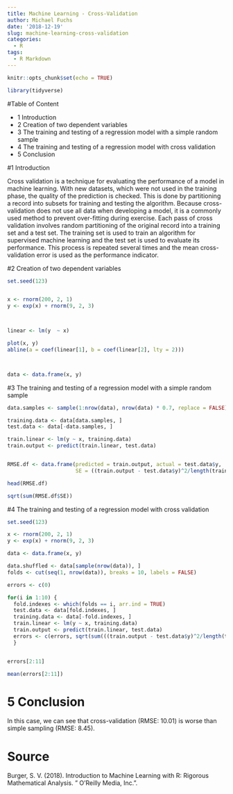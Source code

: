 ```yaml
---
title: Machine Learning - Cross-Validation
author: Michael Fuchs
date: '2018-12-19'
slug: machine-learning-cross-validation
categories:
  - R
tags:
  - R Markdown
---
```


```r
knitr::opts_chunk$set(echo = TRUE)
```

```r
library(tidyverse)
```

#Table of Content

+ 1 Introduction
+ 2 Creation of two dependent variables
+ 3 The training and testing of a regression model with a simple random sample 
+ 4 The training and testing of a regression model with cross validation
+ 5 Conclusion

#1 Introduction

Cross validation is a technique for evaluating the performance of a model in machine learning. With new datasets, which were not used in the training phase, the quality of the prediction is checked. This is done by partitioning a record into subsets for training and testing the algorithm. Because cross-validation does not use all data when developing a model, it is a commonly used method to prevent over-fitting during exercise. Each pass of cross validation involves random partitioning of the original record into a training set and a test set. The training set is used to train an algorithm for supervised machine learning and the test set is used to evaluate its performance. This process is repeated several times and the mean cross-validation error is used as the performance indicator.


#2 Creation of two dependent variables
```r
set.seed(123)


x <- rnorm(200, 2, 1)
y <- exp(x) + rnorm(9, 2, 3)



linear <- lm(y  ~ x)

plot(x, y)
abline(a = coef(linear[1], b = coef(linear[2], lty = 2)))



data <- data.frame(x, y)
```


#3 The training and testing of a regression model with a simple random sample 

```r
data.samples <- sample(1:nrow(data), nrow(data) * 0.7, replace = FALSE)

training.data <- data[data.samples, ]
test.data <- data[-data.samples, ]

train.linear <- lm(y ~ x, training.data)
train.output <- predict(train.linear, test.data)


RMSE.df <- data.frame(predicted = train.output, actual = test.data$y, 
                      SE = ((train.output - test.data$y)^2/length(train.output)))

head(RMSE.df)
```
```r
sqrt(sum(RMSE.df$SE))
```


#4 The training and testing of a regression model with cross validation
```r
set.seed(123)

x <- rnorm(200, 2, 1)
y <- exp(x) + rnorm(9, 2, 3)

data <- data.frame(x, y)

data.shuffled <- data[sample(nrow(data)), ]
folds <- cut(seq(1, nrow(data)), breaks = 10, labels = FALSE)

errors <- c(0)

for(i in 1:10) {
  fold.indexes <- which(folds == i, arr.ind = TRUE)
  test.data <- data[fold.indexes, ]
  training.data <- data[-fold.indexes, ]
  train.linear <- lm(y ~ x, training.data)
  train.output <- predict(train.linear, test.data)
  errors <- c(errors, sqrt(sum(((train.output - test.data$y)^2/length(train.output)))))
  }


errors[2:11]
```

```r
mean(errors[2:11])
```


# 5 Conclusion

In this case, we can see that cross-validation (RMSE: 10.01) is worse than simple sampling (RMSE: 8.45).


# Source

Burger, S. V. (2018). Introduction to Machine Learning with R: Rigorous Mathematical Analysis. " O'Reilly Media, Inc.".